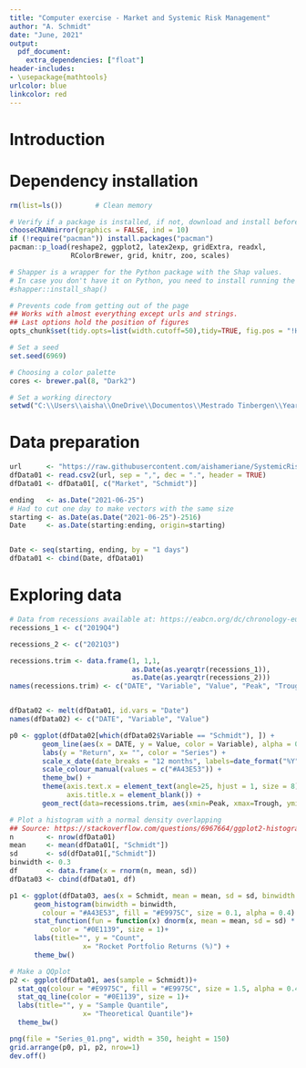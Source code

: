 ```yaml
---
title: "Computer exercise - Market and Systemic Risk Management"
author: "A. Schmidt"
date: "June, 2021"
output: 
  pdf_document:
    extra_dependencies: ["float"]
header-includes:
- \usepackage{mathtools}
urlcolor: blue
linkcolor: red
---
```



# Introduction


# Dependency installation

```r
rm(list=ls())        # Clean memory

# Verify if a package is installed, if not, download and install before loading. 
chooseCRANmirror(graphics = FALSE, ind = 10)
if (!require("pacman")) install.packages("pacman")
pacman::p_load(reshape2, ggplot2, latex2exp, gridExtra, readxl, 
               RColorBrewer, grid, knitr, zoo, scales)

# Shapper is a wrapper for the Python package with the Shap values. 
# In case you don't have it on Python, you need to install running the following line
#shapper::install_shap()
```

```r
# Prevents code from getting out of the page
## Works with almost everything except urls and strings.
## Last options hold the position of figures
opts_chunk$set(tidy.opts=list(width.cutoff=50),tidy=TRUE, fig.pos = "!H", out.extra = "")

# Set a seed
set.seed(6969)

# Choosing a color palette
cores <- brewer.pal(8, "Dark2")

# Set a working directory
setwd("C:\\Users\\aisha\\OneDrive\\Documentos\\Mestrado Tinbergen\\Year 2\\Block 05\\Market and Systemic Risk\\Computational Assignment\\")
```


# Data preparation


```r
url      <- "https://raw.githubusercontent.com/aishameriane/SystemicRisk/main/data.csv"
dfData01 <- read.csv2(url, sep = ",", dec = ".", header = TRUE)
dfData01 <- dfData01[, c("Market", "Schmidt")]

ending   <- as.Date("2021-06-25")
# Had to cut one day to make vectors with the same size
starting <- as.Date(as.Date("2021-06-25")-2516)
Date     <- as.Date(starting:ending, origin=starting)


Date <- seq(starting, ending, by = "1 days")
dfData01 <- cbind(Date, dfData01)
```


# Exploring data

```r
# Data from recessions available at: https://eabcn.org/dc/chronology-euro-area-business-cycles
recessions_1 <- c("2019Q4")

recessions_2 <- c("2021Q3")

recessions.trim <- data.frame(1, 1,1, 
                              as.Date(as.yearqtr(recessions_1)), 
                              as.Date(as.yearqtr(recessions_2)))
names(recessions.trim) <- c("DATE", "Variable", "Value", "Peak", "Trough")


dfData02 <- melt(dfData01, id.vars = "Date")
names(dfData02) <- c("DATE", "Variable", "Value")

p0 <- ggplot(dfData02[which(dfData02$Variable == "Schmidt"), ]) +
        geom_line(aes(x = DATE, y = Value, color = Variable), alpha = 0.9)+
        labs(y = "Return", x= "", color = "Series") +
        scale_x_date(date_breaks = "12 months", labels=date_format("%Y"))+ 
        scale_colour_manual(values = c("#A43E53")) +
        theme_bw() +
        theme(axis.text.x = element_text(angle=25, hjust = 1, size = 8), legend.position = "none",
              axis.title.x = element_blank()) +
        geom_rect(data=recessions.trim, aes(xmin=Peak, xmax=Trough, ymin=-Inf, ymax=+Inf), fill='grey', alpha=0.2) 

# Plot a histogram with a normal density overlapping
## Source: https://stackoverflow.com/questions/6967664/ggplot2-histogram-with-normal-curve
n        <- nrow(dfData01)
mean     <- mean(dfData01[, "Schmidt"])
sd       <- sd(dfData01[,"Schmidt"])
binwidth <- 0.3 
df       <- data.frame(x = rnorm(n, mean, sd))
dfData03 <- cbind(dfData01, df)

p1 <- ggplot(dfData03, aes(x = Schmidt, mean = mean, sd = sd, binwidth = binwidth, n = n)) +
      geom_histogram(binwidth = binwidth, 
        colour = "#A43E53", fill = "#E9975C", size = 0.1, alpha = 0.4) +
      stat_function(fun = function(x) dnorm(x, mean = mean, sd = sd) * n * binwidth,
          color = "#0E1139", size = 1)+
      labs(title="", y = "Count", 
                  x= "Rocket Portfolio Returns (%)") +
      theme_bw()

# Make a QQplot
p2 <- ggplot(dfData01, aes(sample = Schmidt))+
  stat_qq(colour = "#E9975C", fill = "#E9975C", size = 1.5, alpha = 0.4) +
  stat_qq_line(color = "#0E1139", size = 1)+
  labs(title="", y = "Sample Quantile", 
                  x= "Theoretical Quantile")+
  theme_bw()

png(file = "Series_01.png", width = 350, height = 150)
grid.arrange(p0, p1, p2, nrow=1)
dev.off()

```








